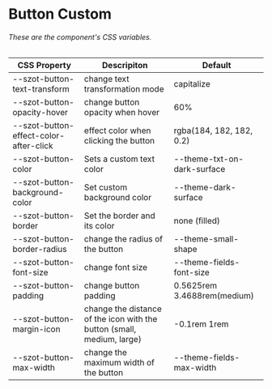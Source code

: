 

<Meta title="Components/FormFields/Button/Custom" />

# Button Custom

###### These are the component's CSS variables.

| CSS Property                           | Descripiton                                                            | Default                     |
| -------------------------------------- | ---------------------------------------------------------------------- | --------------------------- |
| --szot-button-text-transform           | change text transformation mode                                        | capitalize                  |
| --szot-button-opacity-hover            | change button opacity when hover                                       | 60%                         |
| --szot-button-effect-color-after-click | effect color when clicking the button                                  | rgba(184, 182, 182, 0.2)    |
| --szot-button-color                    | Sets a custom text color                                               | --theme-txt-on-dark-surface |
| --szot-button-background-color         | Set custom background color                                            | --theme-dark-surface        |
| --szot-button-border                   | Set the border and its color                                           | none (filled)               |
| --szot-button-border-radius            | change the radius of the button                                        | --theme-small-shape         |
| --szot-button-font-size                | change font size                                                       | --theme-fields-font-size    |
| --szot-button-padding                  | change button padding                                                  | 0.5625rem 3.4688rem(medium) |
| --szot-button-margin-icon              | change the distance of the icon with the button (small, medium, large) | -0.1rem 1rem                |
| --szot-button-max-width                | change the maximum width of the button                                 | --theme-fields-max-width    |
